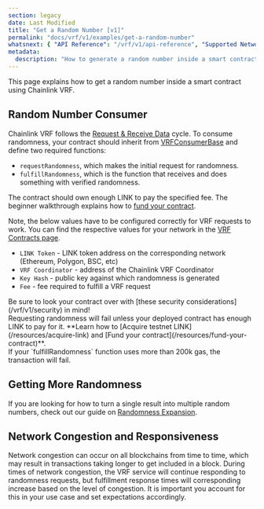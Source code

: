```yaml
---
section: legacy
date: Last Modified
title: "Get a Random Number [v1]"
permalink: "docs/vrf/v1/examples/get-a-random-number"
whatsnext: { "API Reference": "/vrf/v1/api-reference", "Supported Networks": "/vrf/v1/supported-networks" }
metadata:
  description: "How to generate a random number inside a smart contract using Chainlink VRF."
---
```



<VrfCommon />

This page explains how to get a random number inside a smart contract using Chainlink VRF.

## Random Number Consumer

Chainlink VRF follows the [Request & Receive Data](/any-api/introduction) cycle. To consume randomness, your contract should inherit from [VRFConsumerBase](https://github.com/smartcontractkit/chainlink/blob/master/contracts/src/v0.8/VRFConsumerBase.sol) and define two required functions:

- `requestRandomness`, which makes the initial request for randomness.
- `fulfillRandomness`, which is the function that receives and does something with verified randomness.

The contract should own enough LINK to pay the specified fee. The beginner walkthrough explains how to [fund your contract](/resources/fund-your-contract).

Note, the below values have to be configured correctly for VRF requests to work. You can find the respective values for your network in the [VRF Contracts page](/vrf/v1/supported-networks).

- `LINK Token` - LINK token address on the corresponding network (Ethereum, Polygon, BSC, etc)
- `VRF Coordinator` - address of the Chainlink VRF Coordinator
- `Key Hash` - public key against which randomness is generated
- `Fee` - fee required to fulfill a VRF request

<Aside type="tip" title="Security Considerations">
  Be sure to look your contract over with [these security considerations](/vrf/v1/security) in mind!
</Aside>

<Aside type="note" title="Remember to fund your contract with LINK!">
  Requesting randomness will fail unless your deployed contract has enough LINK to pay for it. **Learn how to [Acquire
  testnet LINK](/resources/acquire-link) and [Fund your contract](/resources/fund-your-contract)**.
</Aside>

<CodeSample src="/samples/VRF/RandomNumberConsumer.sol" />

<Aside type="note" title="Maximum Gas for Callback">
  If your `fulfillRandomness` function uses more than 200k gas, the transaction will fail.
</Aside>

## Getting More Randomness

If you are looking for how to turn a single result into multiple random numbers, check out our guide on [Randomness Expansion](/vrf/v1/best-practices/#getting-multiple-random-numbers).

## Network Congestion and Responsiveness

Network congestion can occur on all blockchains from time to time, which may result in transactions taking longer to get included in a block. During times of network congestion, the VRF service will continue responding to randomness requests, but fulfillment response times will corresponding increase based on the level of congestion. It is important you account for this in your use case and set expectations accordingly.
